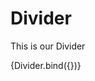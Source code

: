 
<Meta title="components/atoms/Divider" decorators={[withDesign]} />

# Divider

This is our Divider

<Canvas>
  <Story
    name="Divider"
    parameters={{
      design: {
        type: 'figma',
        url: '',
      },
    }}
    argTypes={{
      dividerStyle: {
        control: {
          type: 'select',
          options: [
            'cars_full_width',
            'cars_narrow_width',
            'castle_full_width',
            'castle_narrow_width',
            'construction_site_full_width',
            'construction_site_narrow_width',
            'cyclists_full_width',
            'cyclists_narrow_width',
            'famous_attractions_full_width',
            'famous_attractions_narrow_width',
            'high_rise_buildings_full_width',
            'high_rise_buildings_narrow_width',
            'low_rise_buildings_full_width',
            'low_rise_buildings_narrow_width',
            'park_with_fountain_full_width',
            'park_with_fountain_narrow_width',
            'parking_space_full_width',
            'parking_space_narrow_width',
            'ship_full_width',
            'ship_narrow_width',
            'trees_full_width',
            'trees_narrow_width',
          ],
        },
      },
    }}
    args={{}}
  >
    {Divider.bind({})}
  </Story>
</Canvas>

<ArgsTable of={Divider} />
